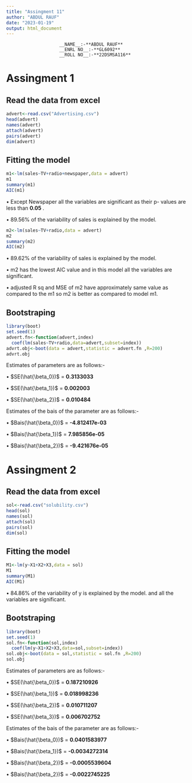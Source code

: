 ```yaml
---
title: "Assingment 11"
author: "ABDUL RAUF"
date: "2023-01-19"
output: html_document
---
```


\begin{center} * LAB - 11 * \end{center}
\newpage

                        __NAME__:-**ABDUL RAUF**
                        __ENRL NO__:-**GL6092** 
                        __ROLL NO__:-**22DSMSA116**    




# Assingment 1

## Read the data from excel


```r
advert<-read.csv("Advertising.csv")
head(advert)
names(advert)
attach(advert)
pairs(advert)
dim(advert)
```

## Fitting the model 

```r
m1<-lm(sales~TV+radio+newspaper,data = advert)
m1
summary(m1)
AIC(m1)
```

$\bullet$ Except Newspaper all the variables are significant as their p- values are less than **0.05** .

$\bullet$ 89.56% of the variability of sales is explained by the model.



```r
m2<-lm(sales~TV+radio,data = advert)
m2
summary(m2)
AIC(m2)
```

$\bullet$ 89.62% of the variability of sales is explained by the model.

$\bullet$ m2 has the lowest AIC value and in this model all the variables are significant.

$\bullet$ adjusted R sq and MSE of m2 have approximately same value as compared to the m1 so m2 is better as compared to model m1.

## Bootstraping

```r
library(boot)
set.seed(1)
advert.fn<-function(advert,index)
  coef(lm(sales~TV+radio,data=advert,subset=index))
advrt.obj<-boot(data = advert,statistic = advert.fn ,R=200)
advrt.obj

```
Estimates of parameters are as follows:-

$\bullet$ $SE(\hat{\beta_0})$ = **0.3133033**

$\bullet$ $SE(\hat{\beta_1})$ = **0.002003**

$\bullet$ $SE(\hat{\beta_2})$ = **0.010484**

Estimates of the bais of the parameter are as follows:-

$\bullet$ $Bais(\hat{\beta_0})$ = **-4.812417e-03**

$\bullet$ $Bais(\hat{\beta_1})$ = **7.985856e-05 **

$\bullet$ $Bais(\hat{\beta_2})$ = **-9.421676e-05**



# Assingment 2

## Read the data from excel

```r
sol<-read.csv("solubility.csv")
head(sol)
names(sol)
attach(sol)
pairs(sol)
dim(sol)
```

## Fitting the model

```r
M1<-lm(y~X1+X2+X3,data = sol)
M1
summary(M1)
AIC(M1)
``` 
$\bullet$ 84.86% of the variability of y is explained by the model. and all the variables are significant.

## Bootstraping

```r
library(boot)
set.seed(1)
sol.fn<-function(sol,index)
  coef(lm(y~X1+X2+X3,data=sol,subset=index))
sol.obj<-boot(data = sol,statistic = sol.fn ,R=200)
sol.obj

```


Estimates of parameters are as follows:-

$\bullet$ $SE(\hat{\beta_0})$ = **0.187210926**

$\bullet$ $SE(\hat{\beta_1})$ = **0.018998236**

$\bullet$ $SE(\hat{\beta_2})$ = **0.010711207**

$\bullet$ $SE(\hat{\beta_3})$ = **0.006702752**


Estimates of the bais of the parameter are as follows:-

$\bullet$ $Bais(\hat{\beta_0})$ = **0.0401583977**

$\bullet$ $Bais(\hat{\beta_1})$ = **-0.0034272314 **

$\bullet$ $Bais(\hat{\beta_2})$ = **-0.0005539604**

$\bullet$ $Bais(\hat{\beta_2})$ = **-0.0022745225**





